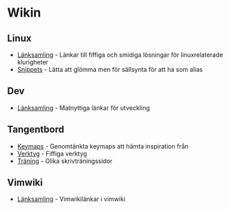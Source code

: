 = Wikin =


== Linux ==
* [[lanksamling_linux.wiki|Länksamling]] - Länkar till fiffiga och smidiga lösningar för linuxrelaterade klurigheter
* [[snippets_linux.wiki|Snippets]] - Lätta att glömma men för sällsynta för att ha som alias

== Dev ==
* [[lanksamling_dev.wiki|Länksamling]] - Matnyttiga länkar för utveckling

== Tangentbord ==
* [[Keymaps]] - Genomtänkta keymaps att hämta inspiration från
* [[Verktyg]] - Fiffiga verktyg
* [[Träning]] - Olika skrivträningssidor

== Vimwiki ==
* [[lanksamling_vimwiki|Länksamling]] - Vimwikilänkar i vimwiki
